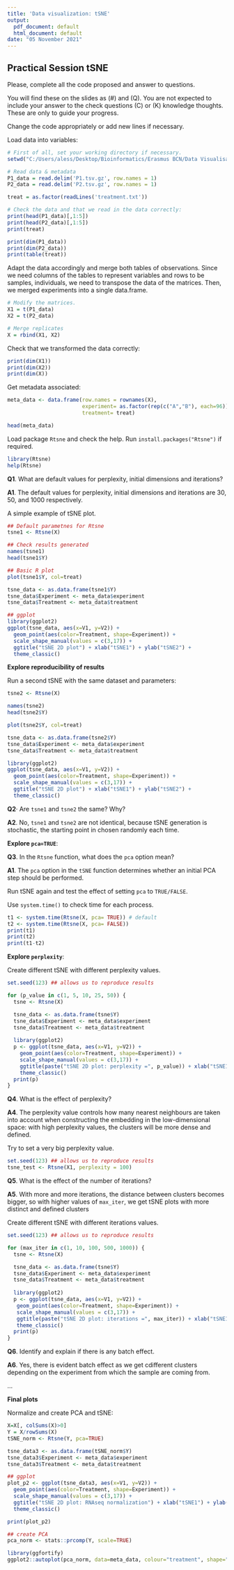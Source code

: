 ---
title: 'Data visualization: tSNE'
output:
  pdf_document: default
  html_document: default
date: "05 November 2021"
---

## Practical Session tSNE
Please, complete all the code proposed and answer to questions. 

You will find these on the slides as (#) and (Q). You are not expected to include your answer to the check questions (C) or (K) knowledge thoughts. These are only to guide your progress. 

Change the code appropriately or add new lines if necessary.

Load data into variables: 

```{r message=FALSE, error=TRUE}
# First of all, set your working directory if necessary.
setwd("C:/Users/aless/Desktop/Bioinformatics/Erasmus BCN/Data Visualisation/p2_tSNE")

# Read data & metadata
P1_data = read.delim('P1.tsv.gz', row.names = 1)
P2_data = read.delim('P2.tsv.gz', row.names = 1)

treat = as.factor(readLines('treatment.txt'))

# Check the data and that we read in the data correctly:
print(head(P1_data)[,1:5])
print(head(P2_data)[,1:5])
print(treat)

print(dim(P1_data))
print(dim(P2_data))
print(table(treat))

```

Adapt the data accordingly and merge both tables of observations. Since we need columns of the tables to represent variables and rows to be samples, individuals, we need to transpose the data of the matrices. Then, we merged experiments into a single data.frame.

```{r, error=TRUE, message=FALSE}
# Modify the matrices.
X1 = t(P1_data)
X2 = t(P2_data)

# Merge replicates
X = rbind(X1, X2)
```

Check that we transformed the data correctly:
```{r results_transform, include=TRUE, error=TRUE}
print(dim(X1))
print(dim(X2))
print(dim(X))
```

Get metadata associated:
  
```{r get_data, error=TRUE}
meta_data <- data.frame(row.names = rownames(X), 
                        experiment= as.factor(rep(c("A","B"), each=96)),
                        treatment= treat)

head(meta_data)
```


Load package `Rtsne` and check the help. Run `install.packages("Rtsne")` if required.
```{r}
library(Rtsne)
help(Rtsne)
```

**Q1**. What are default values for perplexity, initial dimensions and iterations?

**A1**. The default values for perplexity, initial dimensions and iterations are 30, 50, and 1000 respectively.
  
A simple example of tSNE plot.

```{r, error=TRUE}
## Default parametnes for Rtsne
tsne1 <- Rtsne(X)

## Check results generated
names(tsne1)
head(tsne1$Y)

## Basic R plot
plot(tsne1$Y, col=treat)

tsne_data <- as.data.frame(tsne1$Y)
tsne_data$Experiment <- meta_data$experiment
tsne_data$Treatment <- meta_data$treatment

## ggplot
library(ggplot2)
ggplot(tsne_data, aes(x=V1, y=V2)) + 
  geom_point(aes(color=Treatment, shape=Experiment)) +
  scale_shape_manual(values = c(3,17)) +
  ggtitle("tSNE 2D plot") + xlab("tSNE1") + ylab("tSNE2") + 
  theme_classic() 
```

**Explore reproducibility of results**

Run a second tSNE with the same dataset and parameters:
  
```{r, error=TRUE}
tsne2 <- Rtsne(X)

names(tsne2)
head(tsne2$Y)

plot(tsne2$Y, col=treat)

tsne_data <- as.data.frame(tsne2$Y)
tsne_data$Experiment <- meta_data$experiment
tsne_data$Treatment <- meta_data$treatment

library(ggplot2)
ggplot(tsne_data, aes(x=V1, y=V2)) + 
  geom_point(aes(color=Treatment, shape=Experiment)) +
  scale_shape_manual(values = c(3,17)) +
  ggtitle("tSNE 2D plot") + xlab("tSNE1") + ylab("tSNE2") + 
  theme_classic() 
```

**Q2**· Are `tsne1` and `tsne2` the same? Why?

**A2**. No, `tsne1` and `tsne2` are not identical, because tSNE generation is stochastic, the starting point in chosen randomly each time.

**Explore `pca=TRUE`**:

**Q3**. In the `Rtsne` function, what does the `pca` option mean?

**A1**. The `pca` option in the `tSNE` function determines whether an initial PCA step should be performed.

Run tSNE again and test the effect of setting `pca` to `TRUE/FALSE`. 

Use `system.time()` to check time for each process.
```{r, error=TRUE}
t1 <- system.time(Rtsne(X, pca= TRUE)) # default
t2 <- system.time(Rtsne(X, pca= FALSE))
print(t1)
print(t2)
print(t1-t2)
```


**Explore `perplexity`**:

Create different tSNE with different perplexity values.
```{r, error=TRUE}
set.seed(123) ## allows us to reproduce results

for (p_value in c(1, 5, 10, 25, 50)) {
  tsne <- Rtsne(X)

  tsne_data <- as.data.frame(tsne$Y)
  tsne_data$Experiment <- meta_data$experiment
  tsne_data$Treatment <- meta_data$treatment
  
  library(ggplot2)
  p <- ggplot(tsne_data, aes(x=V1, y=V2)) + 
    geom_point(aes(color=Treatment, shape=Experiment)) +
    scale_shape_manual(values = c(3,17)) +
    ggtitle(paste("tSNE 2D plot: perplexity =", p_value)) + xlab("tSNE1") + ylab("tSNE2") + 
    theme_classic()
  print(p)
}

```

**Q4**. What is the effect of perplexity?

**A4**. The perplexity value controls how many nearest neighbours are taken into account when constructing the embedding in the low-dimensional space: with high perplexity values, the clusters will be more dense and defined.
  
Try to set a very big perplexity value.

```{r, error=TRUE}
set.seed(123) ## allows us to reproduce results
tsne_test <- Rtsne(X1, perplexity = 100)
```


**Q5**. What is the effect of the number of iterations?

**A5**. With more and more iterations, the distance between clusters becomes bigger, so with higher values of `max_iter`, we get tSNE plots with more distinct and defined clusters
  
Create different tSNE with different iterations values.

```{r, error=TRUE}
set.seed(123) ## allows us to reproduce results

for (max_iter in c(1, 10, 100, 500, 1000)) {
  tsne <- Rtsne(X)

  tsne_data <- as.data.frame(tsne$Y)
  tsne_data$Experiment <- meta_data$experiment
  tsne_data$Treatment <- meta_data$treatment
  
  library(ggplot2)
  p <- ggplot(tsne_data, aes(x=V1, y=V2)) + 
   geom_point(aes(color=Treatment, shape=Experiment)) +
   scale_shape_manual(values = c(3,17)) +
   ggtitle(paste("tSNE 2D plot: iterations =", max_iter)) + xlab("tSNE1") + ylab("tSNE2") + 
   theme_classic()
  print(p)
}

```

**Q6**. Identify and explain if there is any batch effect.

**A6**. Yes, there is evident batch effect as we get cdifferent clusters depending on the experiment from which the sample are coming from.

...

**Final plots**

Normalize and create PCA and tSNE:

```{r norm_data, error=FALSE}
X=X[, colSums(X)>0]
Y = X/rowSums(X)
tSNE_norm <- Rtsne(Y, pca=TRUE)

tsne_data3 <- as.data.frame(tSNE_norm$Y)
tsne_data3$Experiment <- meta_data$experiment
tsne_data3$Treatment <- meta_data$treatment

## ggplot
plot_p2 <- ggplot(tsne_data3, aes(x=V1, y=V2)) + 
  geom_point(aes(color=Treatment, shape=Experiment)) +
  scale_shape_manual(values = c(3,17)) +
  ggtitle("tSNE 2D plot: RNAseq normalization") + xlab("tSNE1") + ylab("tSNE2") + 
  theme_classic() 

print(plot_p2)

## create PCA
pca_norm <- stats::prcomp(Y, scale=TRUE)

library(ggfortify)
ggplot2::autoplot(pca_norm, data=meta_data, colour="treatment", shape="experiment") + theme_classic()

```

